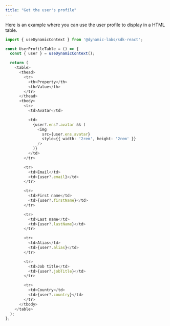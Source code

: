 ```yaml
---
title: "Get the user's profile"
---
```


Here is an example where you can use the user profile to display in a HTML table.

```TypeScript
import { useDynamicContext } from '@dynamic-labs/sdk-react';

const UserProfileTable = () => {
  const { user } = useDynamicContext();

  return (
    <table>
      <thead>
        <tr>
          <th>Property</th>
          <th>Value</th>
        </tr>
      </thead>
      <tbody>
        <tr>
          <td>Avatar</td>

          <td>
            {user?.ens?.avatar && (
              <img
                src={user.ens.avatar}
                style={{ width: '2rem', height: '2rem' }}
              />
            )}
          </td>
        </tr>

        <tr>
          <td>Email</td>
          <td>{user?.email}</td>
        </tr>

        <tr>
          <td>First name</td>
          <td>{user?.firstName}</td>
        </tr>

        <tr>
          <td>Last name</td>
          <td>{user?.lastName}</td>
        </tr>

        <tr>
          <td>Alias</td>
          <td>{user?.alias}</td>
        </tr>

        <tr>
          <td>Job title</td>
          <td>{user?.jobTitle}</td>
        </tr>

        <tr>
          <td>Country</td>
          <td>{user?.country}</td>
        </tr>
      </tbody>
    </table>
  );
};
```
